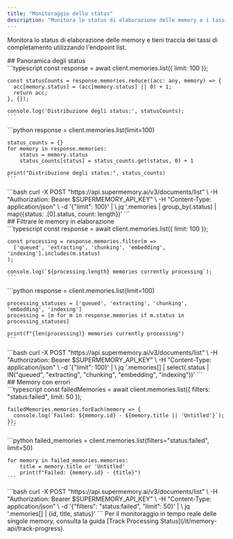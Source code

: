 ```yaml
---
title: "Monitoraggio dello status"
description: "Monitora lo status di elaborazione delle memory e i tassi di completamento"
---
```


Monitora lo status di elaborazione delle memory e tieni traccia dei tassi di completamento utilizzando l&#39;endpoint list.

<div id="status-overview">
  ## Panoramica degli status
</div>

<Tabs>
  <Tab title="TypeScript">
    ```typescript
    const response = await client.memories.list({ limit: 100 });

    const statusCounts = response.memories.reduce((acc: any, memory) => {
      acc[memory.status] = (acc[memory.status] || 0) + 1;
      return acc;
    }, {});

    console.log('Distribuzione degli status:', statusCounts);
    ```
  </Tab>

  <Tab title="Python">
    ```python
    response = client.memories.list(limit=100)

    status_counts = {}
    for memory in response.memories:
        status = memory.status
        status_counts[status] = status_counts.get(status, 0) + 1

    print("Distribuzione degli status:", status_counts)
    ```
  </Tab>

  <Tab title="cURL">
    ```bash
    curl -X POST "https://api.supermemory.ai/v3/documents/list" \
      -H "Authorization: Bearer $SUPERMEMORY_API_KEY" \
      -H "Content-Type: application/json" \
      -d '{"limit": 100}' | \
      jq '.memories | group_by(.status) | map({status: .[0].status, count: length})'
    ```
  </Tab>
</Tabs>

<div id="filter-processing-memories">
  ## Filtrare le memory in elaborazione
</div>

<Tabs>
  <Tab title="TypeScript">
    ```typescript
    const response = await client.memories.list({ limit: 100 });

    const processing = response.memories.filter(m =>
      ['queued', 'extracting', 'chunking', 'embedding', 'indexing'].includes(m.status)
    );

    console.log(`${processing.length} memories currently processing`);
    ```
  </Tab>

  <Tab title="Python">
    ```python
    response = client.memories.list(limit=100)

    processing_statuses = ['queued', 'extracting', 'chunking', 'embedding', 'indexing']
    processing = [m for m in response.memories if m.status in processing_statuses]

    print(f"{len(processing)} memories currently processing")
    ```
  </Tab>

  <Tab title="cURL">
    ```bash
    curl -X POST "https://api.supermemory.ai/v3/documents/list" \
      -H "Authorization: Bearer $SUPERMEMORY_API_KEY" \
      -H "Content-Type: application/json" \
      -d '{"limit": 100}' | \
      jq '.memories[] | select(.status | IN("queued", "extracting", "chunking", "embedding", "indexing"))'
    ```
  </Tab>
</Tabs>

<div id="failed-memories">
  ## Memory con errori
</div>

<Tabs>
  <Tab title="TypeScript">
    ```typescript
    const failedMemories = await client.memories.list({
      filters: "status:failed",
      limit: 50
    });

    failedMemories.memories.forEach(memory => {
      console.log(`Failed: ${memory.id} - ${memory.title || 'Untitled'}`);
    });
    ```
  </Tab>

  <Tab title="Python">
    ```python
    failed_memories = client.memories.list(filters="status:failed", limit=50)

    for memory in failed_memories.memories:
        title = memory.title or 'Untitled'
        print(f"Failed: {memory.id} - {title}")
    ```
  </Tab>

  <Tab title="cURL">
    ```bash
    curl -X POST "https://api.supermemory.ai/v3/documents/list" \
      -H "Authorization: Bearer $SUPERMEMORY_API_KEY" \
      -H "Content-Type: application/json" \
      -d '{"filters": "status:failed", "limit": 50}' | \
      jq '.memories[] | {id, title, status}'
    ```
  </Tab>
</Tabs>

<Note>
  Per il monitoraggio in tempo reale delle singole memory, consulta la guida [Track Processing Status](/it/memory-api/track-progress).
</Note>